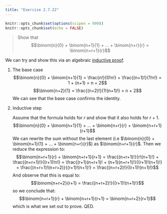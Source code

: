 ```yaml
---
title: "Exercise 2.7.22"
---
```


```r
knitr::opts_chunk$set(options(scipen = 999))
knitr::opts_chunk$set(echo = FALSE)
```

> Show that
> $$\binom{n}{0} + \binom{n+1}{1} + ... + \binom{n+r}{r} = \binom{n+r+1}{r}$$

We can try and show this via an algebraic [inductive proof](https://en.wikipedia.org/wiki/Mathematical_induction).

1.  The base case
    $$\binom{n}{0} + \binom{n+1}{1} = \frac{n!}{0!n!} + \frac{(n+1)!}{1!n!} = 1 + (n+1) = n + 2$$
    $$\binom{n+2}{1} = \frac{(n+2)!}{1!(n+1)!} = n + 2$$
    We can see that the base case confirms the identity.
1.  Inductive step

    Assume that the formula holds for $r$ and show that it also holds for $r + 1$.
    $$\binom{n}{0} + \binom{n+1}{1} + ... + \binom{n+r}{r} + \binom{n+r+1}{r+1}$$
    We can rewrite the sum without the last element (i.e $\binom{n}{0} + \binom{n+1}{1} + ... + \binom{n+r}{r}$) as $\binom{n+r+1}{r}$. Then we reduce the expression to:
    $$\binom{n+r+1}{r} + \binom{n+r+1}{r+1} = \frac{(n+r+1)!}{r!(n+1)!} + \frac{(n+r+1)!}{(r+1)!n!} = \frac{(r+1)(n+r+1)! + (n+1)(n+r+1)!}{(r+1)!(n+1)!} = \frac{(n+r+1)!(n+r+2)}{(r+1)!(n+1)!} = \frac{(n+r+2)!}{(r+1)!(n+1)!}$$
    And observe that this is equal to:
    $$\binom{n+r+2}{r+1} = \frac{(n+r+2)!}{(r+1)!(n+1)!}$$
    so we conclude that:
    $$\binom{n+r+1}{r} + \binom{n+r+1}{r+1} = \binom{n+r+2}{r+1}$$
    which is what we set out to prove. QED.